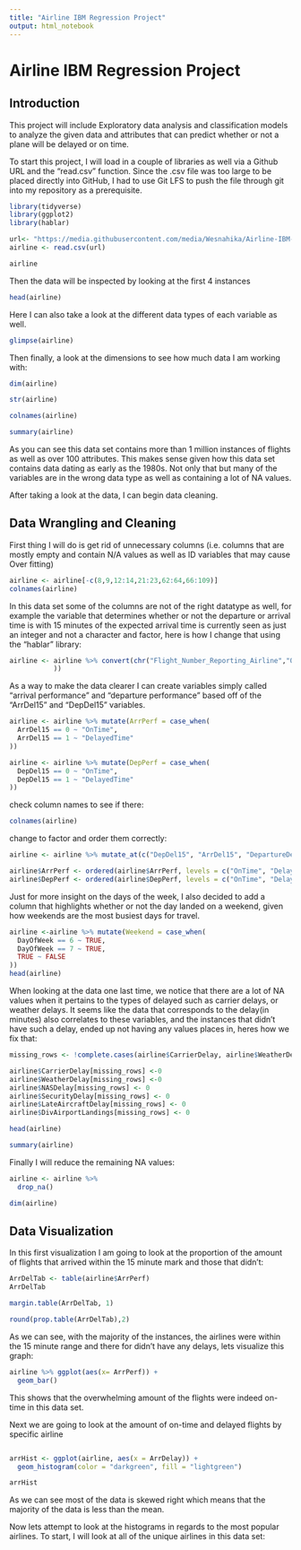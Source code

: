 ```yaml
---
title: "Airline IBM Regression Project"
output: html_notebook
---
```


# Airline IBM Regression Project

## Introduction

This project will include Exploratory data analysis and classification models to analyze the given data and attributes that can predict whether or not a plane will be delayed or on time.

To start this project, I will load in a couple of libraries as well via a Github URL and the "read.csv" function. Since the .csv file was too large to be placed directly into GitHub, I had to use Git LFS to push the file through git into my repository as a prerequisite.

```r
library(tidyverse)
library(ggplot2)
library(hablar)
```

```r
url<- "https://media.githubusercontent.com/media/Wesnahika/Airline-IBM-Regression-Project/main/airline_2m.csv"
airline <- read.csv(url) 
```

```r
airline 

```

Then the data will be inspected by looking at the first 4 instances

```r
head(airline)
```

Here I can also take a look at the different data types of each variable as well.

```r
glimpse(airline)
```

Then finally, a look at the dimensions to see how much data I am working with:

```r
dim(airline)
```

```r
str(airline)
```

```r
colnames(airline)
```

```r
summary(airline)
```

As you can see this data set contains more than 1 million instances of flights as well as over 100 attributes. This makes sense given how this data set contains data dating as early as the 1980s. Not only that but many of the variables are in the wrong data type as well as containing a lot of NA values.

After taking a look at the data, I can begin data cleaning.

## Data Wrangling and Cleaning

First thing I will do is get rid of unnecessary columns (i.e. columns that are mostly empty and contain N/A values as well as ID variables that may cause Over fitting)

```r
airline <- airline[-c(8,9,12:14,21:23,62:64,66:109)]
colnames(airline)
```

In this data set some of the columns are not of the right datatype as well, for example the variable that determines whether or not the departure or arrival time is with 15 minutes of the expected arrival time is currently seen as just an integer and not a character and factor, here is how I change that using the "hablar" library:

```r
airline <- airline %>% convert(chr("Flight_Number_Reporting_Airline","OriginStateFips","OriginWac","DestStateFips","DestWac", "DepDel15","DepartureDelayGroups","ArrDel15","ArrivalDelayGroups","Cancelled","Diverted","DistanceGroup",
           ))
```

As a way to make the data clearer I can create variables simply called "arrival performance" and "departure performance" based off of the "ArrDel15" and "DepDel15" variables.

```r
airline <- airline %>% mutate(ArrPerf = case_when(
  ArrDel15 == 0 ~ "OnTime", 
  ArrDel15 == 1 ~ "DelayedTime"
))
```

```r
airline <- airline %>% mutate(DepPerf = case_when(
  DepDel15 == 0 ~ "OnTime", 
  DepDel15 == 1 ~ "DelayedTime"
))
```

check column names to see if there:

```r
colnames(airline)
```

change to factor and order them correctly:

```r
airline <- airline %>% mutate_at(c("DepDel15", "ArrDel15", "DepartureDelayGroups", "ArrivalDelayGroups", "ArrPerf", "DepPerf"),as.factor)
```

```r
airline$ArrPerf <- ordered(airline$ArrPerf, levels = c("OnTime", "DelayedTime"))
airline$DepPerf <- ordered(airline$DepPerf, levels = c("OnTime", "DelayedTime"))
```

Just for more insight on the days of the week, I also decided to add a column that highlights whether or not the day landed on a weekend, given how weekends are the most busiest days for travel.

```r
airline <-airline %>% mutate(Weekend = case_when(
  DayOfWeek == 6 ~ TRUE,
  DayOfWeek == 7 ~ TRUE, 
  TRUE ~ FALSE
))
head(airline)
```

When looking at the data one last time, we notice that there are a lot of NA values when it pertains to the types of delayed such as carrier delays, or weather delays. It seems like the data that corresponds to the delay(in minutes) also correlates to these variables, and the instances that didn't have such a delay, ended up not having any values places in, heres how we fix that: 

```r
missing_rows <- !complete.cases(airline$CarrierDelay, airline$WeatherDelay, airline$NASDelay, airline$SecurityDelay, airline$LateAircraftDelay, airline$DivAirportLandings)

airline$CarrierDelay[missing_rows] <-0
airline$WeatherDelay[missing_rows] <-0
airline$NASDelay[missing_rows] <- 0
airline$SecurityDelay[missing_rows] <- 0
airline$LateAircraftDelay[missing_rows] <- 0
airline$DivAirportLandings[missing_rows] <- 0

head(airline)
```
```r
summary(airline)
```

Finally I will reduce the remaining NA values: 

```r
airline <- airline %>%
  drop_na()

dim(airline)
```

## Data Visualization

In this first visualization I am going to look at the proportion of the amount of flights that arrived within the 15 minute mark and those that didn't:

```r
ArrDelTab <- table(airline$ArrPerf)
ArrDelTab
```


```r
margin.table(ArrDelTab, 1)
```

```r
round(prop.table(ArrDelTab),2)
```

As we can see, with the majority of the instances, the airlines were within the 15 minute range and there for didn't have any delays, lets visualize this graph:

```r
airline %>% ggplot(aes(x= ArrPerf)) +
  geom_bar()
```
This shows that the overwhelming amount of the flights were indeed on-time in this data set. 

Next we are going to look at the amount of on-time and delayed flights by specific airline

```r

```

```r
arrHist <- ggplot(airline, aes(x = ArrDelay)) + 
  geom_histogram(color = "darkgreen", fill = "lightgreen")

arrHist
```

As we can see most of the data is skewed right which means that the majority of the data is less than the mean.

Now lets attempt to look at the histograms in regards to the most popular airlines. To start, I will look at all of the unique airlines in this data set:

```r

```
